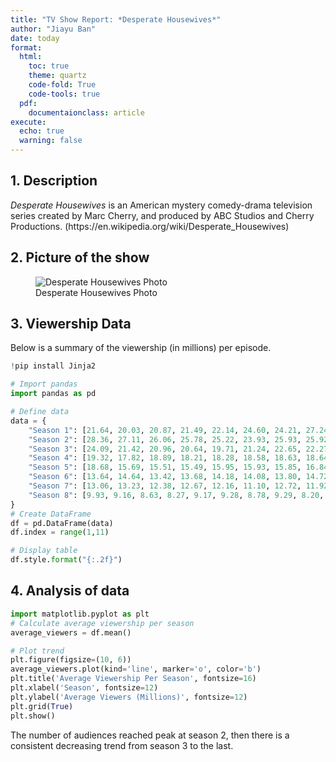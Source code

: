 ```yaml
---
title: "TV Show Report: *Desperate Housewives*"
author: "Jiayu Ban"
date: today
format: 
  html:
    toc: true
    theme: quartz
    code-fold: True
    code-tools: true
  pdf:
    documentaionclass: article
execute: 
  echo: true
  warning: false
---
```


## 1. Description
*Desperate Housewives* is an American mystery comedy-drama television series created by Marc Cherry, and produced by ABC Studios and Cherry Productions. (https://en.wikipedia.org/wiki/Desperate_Housewives)

## 2. Picture of the show
![Desperate Housewives Photo](https://upload.wikimedia.org/wikipedia/commons/thumb/6/6e/Desperate_Housewives_at_2008_GLAAD_Awards.jpg/1014px-Desperate_Housewives_at_2008_GLAAD_Awards.jpg)

## 3. Viewership Data
Below is a summary of the viewership (in millions) per episode.

```python
!pip install Jinja2

# Import pandas
import pandas as pd

# Define data
data = {
    "Season 1": [21.64, 20.03, 20.87, 21.49, 22.14, 24.60, 24.21, 27.24, 21.56, 22.34],
    "Season 2": [28.36, 27.11, 26.06, 25.78, 25.22, 23.93, 25.93, 25.92, 25.89, 25.52],
    "Season 3": [24.09, 21.42, 20.96, 20.64, 19.71, 21.24, 22.65, 22.27, 21.63, 21.43],
    "Season 4": [19.32, 17.82, 18.89, 18.21, 18.28, 18.58, 18.63, 18.64, 20.65, 19.78],
    "Season 5": [18.68, 15.69, 15.51, 15.49, 15.95, 15.93, 15.85, 16.84, 15.81, 16.09],
    "Season 6": [13.64, 14.64, 13.42, 13.68, 14.18, 14.08, 13.80, 14.72, 12.78, 14.86],
    "Season 7": [13.06, 13.23, 12.38, 12.67, 12.16, 11.10, 12.72, 11.92, 11.36, 11.60],
    "Season 8": [9.93, 9.16, 8.63, 8.27, 9.17, 9.28, 8.78, 9.29, 8.20, 8.84]
}
# Create DataFrame
df = pd.DataFrame(data)
df.index = range(1,11)

# Display table
df.style.format("{:.2f}")
```
## 4. Analysis of data
```python
import matplotlib.pyplot as plt
# Calculate average viewership per season
average_viewers = df.mean()

# Plot trend
plt.figure(figsize=(10, 6))
average_viewers.plot(kind='line', marker='o', color='b')
plt.title('Average Viewership Per Season', fontsize=16)
plt.xlabel('Season', fontsize=12)
plt.ylabel('Average Viewers (Millions)', fontsize=12)
plt.grid(True)
plt.show()
```
The number of audiences reached peak at season 2, then there is a consistent decreasing trend from season 3 to the last.

